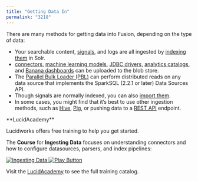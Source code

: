```yaml
---
title: "Getting Data In"
permalink: "3218"
---
```


There are many methods for getting data into Fusion, depending on the type of data:

* Your searchable content, [signals](/fusion/5.9/469/signals), and logs are all ingested by [indexing them](/fusion/5.9/155/indexing-your-data) in Solr.
* [connectors](/fusion-connectors/2/fusion-connectors), [machine learning models](/fusion/5.9/492/machine-learning-models-in-fusion), [JDBC drivers](/how-to/916/upload-a-jdbc-driver-to-fusion-server), [analytics catalogs](/fusion/5.9/329/catalog-api), and [Banana dashboards](/fusion/5.9/139/dashboards) can be uploaded to the blob store.
* The [Parallel Bulk Loader (PBL)](/fusion/5.9/452/parallel-bulk-loader-pbl-overview) can perform distributed reads on any data source that implements the SparkSQL (2.2.1 or later) Data Sources API.
* Though signals are normally indexed, you can also [import them](/fusion/5.9/3220/importing-signals).
* In some cases, you might find that it’s best to use other ingestion methods, such as
  [Hive](/how-to/735/import-data-with-hive), [Pig](/how-to/761/import-data-with-pig), or pushing data to a [REST API](/how-to/865/import-data-with-the-rest-api) endpoint.

<Note>
**LucidAcademy**

Lucidworks offers free training to help you get started.

The **Course** for **Ingesting Data** focuses on understanding connectors and how to configure datasources, parsers, and index pipelines:

<Frame>
  <a href="https://academy.lucidworks.com/ingesting-data" target="_blank">
    <div class="note-image-wrapper">
      <img noZoom src="/assets/images/training-covers/ingesting-data.png" alt="Ingesting Data" class="note-image" />
      <img noZoom src="/images/play-btn.svg" alt="Play Button" class="note-image-overlay" />
    </div>
  </a>
</Frame>


Visit the [LucidAcademy](https://academy.lucidworks.com) to see the full training catalog.
</Note>

